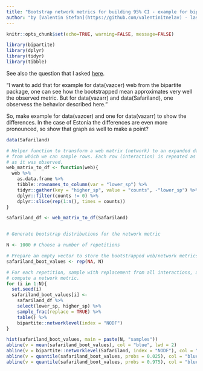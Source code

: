 ```yaml
---
title: "Bootstrap network metrics for building 95% CI - example for bipartite issue"
author: "by [Valentin Stefan](https://github.com/valentinitnelav) - last update `r format(Sys.time(), '%d %B %Y')`"
---
```


```r
knitr::opts_chunk$set(echo=TRUE, warning=FALSE, message=FALSE)
```

```r
library(bipartite)
library(dplyr)
library(tidyr)
library(tibble)
```

See also the question that I asked [here](https://stats.stackexchange.com/questions/521831/why-does-not-the-mean-bootstrapped-metric-of-an-ecological-bipartite-network-get).

"I want to add that for example for data(vazcer) web from the bipartite package, one can see how the bootstrapped mean approximates very well the observed metric. But for data(vazarr) and data(Safariland), one observess the behavior described here."

So, make example for data(vazcer) and one for  data(vazarr) to show the differences. In the case of Estonia the differences are even more pronounced, so show that graph as well to make a point?

```r
data(Safariland)

# Helper function to transform a web matrix (network) to an expanded data frame
# from which we can sample rows. Each row (interaction) is repeated as many times 
# as it was observed.
web_matrix_to_df <- function(web){
  web %>%
    as.data.frame %>%
    tibble::rownames_to_column(var = "lower_sp") %>%
    tidyr::gather(key = "higher_sp", value = "counts", -"lower_sp") %>%
    dplyr::filter(counts != 0) %>%
    dplyr::slice(rep(1:n(), times = counts))
}

safariland_df <- web_matrix_to_df(Safariland)


# Generate bootstrap distributions for the network metric

N <- 1000 # Choose a number of repetitions

# Prepare an empty vector to store the bootstrapped web/network metrics
safariland_boot_values <- rep(NA, N)

# For each repetition, sample with replacement from all interactions, and
# compute a network metric.
for (i in 1:N){
  set.seed(i)
  safariland_boot_values[i] <- 
    safariland_df %>% 
    select(lower_sp, higher_sp) %>% 
    sample_frac(replace = TRUE) %>% 
    table() %>% 
    bipartite::networklevel(index = "NODF") 
}

hist(safariland_boot_values, main = paste(N, "samples"))
abline(v = mean(safariland_boot_values), col = "blue", lwd = 2)
abline(v = bipartite::networklevel(Safariland, index = "NODF"), col = "red", lwd = 2)
abline(v = quantile(safariland_boot_values, probs = 0.025), col = "blue", lwd = 2, lty = 2)
abline(v = quantile(safariland_boot_values, probs = 0.975), col = "blue", lwd = 2, lty = 2)
```

